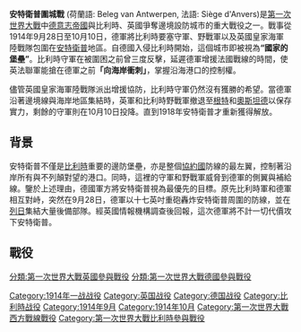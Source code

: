 {{Unreferenced|time=2022-02-22T00:24:44+00:00}}
{{Infobox military conflict
| conflict    = 安特衛普圍城戰
| partof      = [[第一次世界大戰|第一次世界大戰]]
| image       = [[File:Belgian_defense_in_Antwerp.jpg|300px]]
| caption     = 安特衛普周圍的比利時砲兵陣地
| date        = 1914年9月28日-10月10日
| place       = [[安特衛普|安特衛普]], [[比利時|比利時]]
| result      = 德國勝利:
* 城市守軍投降
* 比利時軍撤退至[[伊瑟河戰役|伊瑟河]]
| combatant1  = {{flag|German Empire}}<br />{{flag|Austria-Hungary}}
| combatant2  = {{flag|Belgium}}<br />{{flag|British Empire}}
| commander1  = {{flagicon|German Empire}} [[Hans_Hartwig_von_Beseler|Hans von Beseler]]
| commander2  = {{flagicon|Belgium}} [[阿爾貝一世_(比利時)|阿爾貝一世]]<br />{{flagicon|Belgium}} [[Victor_Deguise|Victor Deguise]]{{POW}}<br />{{flagicon|United Kingdom}} [[Archibald_Paris_(Royal_Marines_officer)|Archibald Paris]]
| strength1   = 約66,000人(主要交戰兵力)
| strength2   = 約87,300人(野戰軍)<br />約63,000人(守軍)
| casualties1 = 不詳
| casualties2 = '''比利時:'''<br />陣亡不詳<br />33,000失蹤<br />30,000被俘<br>'''英國''':<br />57陣亡<br />1,480失蹤<br />900被俘
}}
{{Campaignbox 德國入侵比利時（1914年）}}
{{Campaignbox Western Front (World War I)}}

'''安特衛普圍城戰''' (荷蘭語: Beleg van Antwerpen, 法語: Siège d'Anvers)是[[第一次世界大戰|第一次世界大戰]]中[[德意志帝國|德意志帝國]]與比利時、英國爭奪邊境設防城市的重大戰役之一。戰事從1914年9月28日至10月10日，德軍將比利時要塞守軍、野戰軍以及英國皇家海軍陸戰隊包圍在[[安特衛普|安特衛普]]地區。自德國入侵比利時開始，這個城市即被視為'''“國家的堡壘”'''。比利時守軍在被圍困之前曾三度反擊，延遲德軍增援法國戰線的時間，使英法聯軍能搶在德軍之前'''「向海岸衝刺」'''，掌握沿海港口的控制權。

儘管英國皇家海軍陸戰隊派出增援協防，比利時守軍仍然沒有獲勝的希望。當德軍沿著邊境線與海岸地區集結時，英軍和比利時野戰軍撤退至[[根特|根特]]和[[奧斯坦德|奧斯坦德]]以保存實力，剩餘的守軍則在10月10日投降。直到1918年安特衛普才重新獲得解放。

==背景==
安特衛普不僅是[[比利時|比利時]]重要的邊防堡壘，亦是整個[[協約國|協約國]]防線的最左翼，控制著沿岸所有與不列顛對望的港口。同時，這裡的守軍和野戰軍威脅到德軍的側翼與補給線。鑒於上述理由，德國軍方將安特衛普視為最優先的目標。原先比利時軍和德軍相互對峙，突然在9月28日，德軍以十七英吋重砲轟炸安特衛普周圍的防線，並在[[列日|列日]]集結大量後備部隊。經英國情報機構調查後回報，這次德軍將不計一切代價攻下安特衛普。
==戰役==

[[Category:1914年一战战役|Category:1914年一战战役]]
[[Category:英国战役|Category:英国战役]]
[[Category:德国战役|Category:德国战役]]
[[Category:比利時战役|Category:比利時战役]]
[[Category:1914年9月|Category:1914年9月]]
[[Category:1914年10月|Category:1914年10月]]
[[分類:第一次世界大戰英國參與戰役|分類:第一次世界大戰英國參與戰役]]
[[分類:第一次世界大戰德國參與戰役|分類:第一次世界大戰德國參與戰役]]
[[Category:第一次世界大戰西方戰線戰役|Category:第一次世界大戰西方戰線戰役]]
[[Category:第一次世界大戰比利時參與戰役|Category:第一次世界大戰比利時參與戰役]]